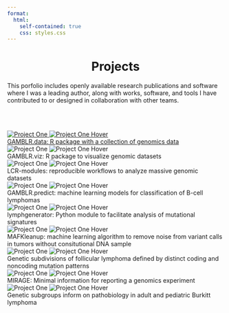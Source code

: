 ```yaml
---
format:
  html:
    self-contained: true
    css: styles.css
---
```


# Projects{style="text-align:center;"}

This porfolio includes openly available research publications and software where I was a leading author, along with works, software, and tools I have contributed to or designed in collaboration with other teams.

<br><br>

:::{.column-screen}

```{=html}
<div class="project-grid">
  <div class="project">
    <a href="./projects/gamblr_data.html">
        <div class="image-container">
        <img src="src/images/600x900.jpeg" alt="Project One" class="project-image">
        <img src="src/images/900x1100.jpeg" alt="Project One Hover" class="project-image-hover">
        <div class="description">GAMBLR.data: R package with a collection of genomics data</div>
        </div>
    </a>
  </div>

  <div class="project">
    <div class="image-container">
      <img src="src/images/600x900.jpeg" alt="Project One" class="project-image">
      <img src="src/images/900x1100.jpeg" alt="Project One Hover" class="project-image-hover">
      <div class="description">GAMBLR.viz: R package to visualize genomic datasets</div>
    </div>
  </div>

  <div class="project">
    <div class="image-container">
      <img src="src/images/600x900.jpeg" alt="Project One" class="project-image">
      <img src="src/images/900x1100.jpeg" alt="Project One Hover" class="project-image-hover">
      <div class="description">LCR-modules: reproducible workflows to analyze massive genomic datasets</div>
    </div>
  </div>

  <div class="project">
    <div class="image-container">
      <img src="src/images/600x900.jpeg" alt="Project One" class="project-image">
      <img src="src/images/900x1100.jpeg" alt="Project One Hover" class="project-image-hover">
      <div class="description">GAMBLR.predict: machine learning models for classification of B-cell lymphomas</div>
    </div>
  </div>

  <div class="project">
    <div class="image-container">
      <img src="src/images/600x900.jpeg" alt="Project One" class="project-image">
      <img src="src/images/900x1100.jpeg" alt="Project One Hover" class="project-image-hover">
      <div class="description">lymphgenerator: Python module to facilitate analysis of mutational signatures</div>
    </div>
  </div>

  <div class="project">
    <div class="image-container">
      <img src="src/images/600x900.jpeg" alt="Project One" class="project-image">
      <img src="src/images/900x1100.jpeg" alt="Project One Hover" class="project-image-hover">
      <div class="description">MAFKleanup: machine learning algorithm to remove noise from variant calls in tumors without consitutional DNA sample</div>
    </div>
  </div>

  <div class="project">
    <div class="image-container">
      <img src="src/images/600x900.jpeg" alt="Project One" class="project-image">
      <img src="src/images/900x1100.jpeg" alt="Project One Hover" class="project-image-hover">
      <div class="description">Genetic subdivisions of follicular lymphoma defined by distinct coding and noncoding mutation patterns</div>
    </div>
  </div>

  <div class="project">
    <div class="image-container">
      <img src="src/images/600x900.jpeg" alt="Project One" class="project-image">
      <img src="src/images/900x1100.jpeg" alt="Project One Hover" class="project-image-hover">
      <div class="description">MIRAGE: Minimal information for reporting a genomics experiment</div>
    </div>
  </div>

  <div class="project">
    <div class="image-container">
      <img src="src/images/600x900.jpeg" alt="Project One" class="project-image">
      <img src="src/images/900x1100.jpeg" alt="Project One Hover" class="project-image-hover">
      <div class="description">Genetic subgroups inform on pathobiology in adult and pediatric Burkitt lymphoma</div>
    </div>
  </div>

</div>
```
:::

<script>
function toggleDescription(descId) {
  const descriptions = document.querySelectorAll('.description');
  descriptions.forEach(desc => {
    if (desc.id === descId) {
      desc.classList.toggle('active');
    } else {
      desc.classList.remove('active');
    }
  });
}
</script>
